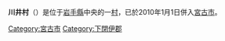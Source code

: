 {{日本町村 (廢除)
| 自治體名=川井
| 町村=村
| 町村章=
| 日文原名=川井村
| 平假名=かわいむら
| 羅馬字拼音=Kawai-mura
| 廢除時間 = 2010年1月1日
| 廢除理由 = 編入合併
| 廢除時處置 = '''川井村''' → [[宮古市|宮古市]]
| 現在自治體 = 宮古市
| 都道府縣=岩手縣
| 支廳=
| 郡=下閉伊郡
| 編號=03487-8
| 面積=563.07
| 邊界未定=
| 人口=3,411
| 統計時間=2007年8月1日
| 自治體=[[盛岡市|盛岡市]]、[[宮古市|宮古市]]、[[遠野市|遠野市]]、[[花卷市|花卷市]]、[[大槌町|大槌町]]、[[山田町|山田町]]、[[岩泉町|岩泉町]]
| 樹=白樺
| 花=杜鵑
| 鳥=
| 其他象徵物=
| 其他象徵=
| 郵遞區號=028-2302
| 所在地=下閉伊郡川井村[[大字_(行政區劃)|大字]]川井第2地割186番地1
| 電話號碼=193-76-2111
| 外部連結=http://www.vill.kawai.iwate.jp/
| 經度=
| 緯度=
| 地圖=
| 註記=
}}
'''川井村'''（{{jpn|j=川井村|hg=かわいむら|rm=Kawai mura|f=y}}）是位于[[岩手縣|岩手縣]]中央的一[[村|村]]，已於2010年1月1日併入[[宮古市|宮古市]]。

{{岩手縣}}{{Authority control}}

[[Category:宮古市|Category:宮古市]]
[[Category:下閉伊郡|Category:下閉伊郡]]
